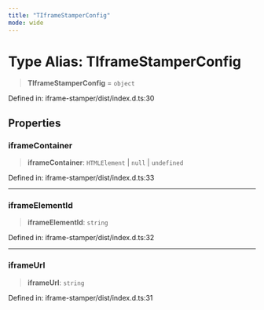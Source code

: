 ```yaml
---
title: "TIframeStamperConfig"
mode: wide
---
```

  
# Type Alias: TIframeStamperConfig

> **TIframeStamperConfig** = `object`

Defined in: iframe-stamper/dist/index.d.ts:30

## Properties

### iframeContainer

> **iframeContainer**: `HTMLElement` \| `null` \| `undefined`

Defined in: iframe-stamper/dist/index.d.ts:33

***

### iframeElementId

> **iframeElementId**: `string`

Defined in: iframe-stamper/dist/index.d.ts:32

***

### iframeUrl

> **iframeUrl**: `string`

Defined in: iframe-stamper/dist/index.d.ts:31
